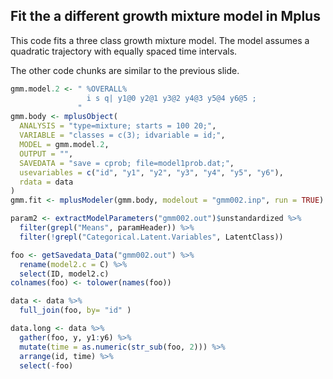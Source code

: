 ## Fit the a different growth mixture model in Mplus

This code fits a three class growth mixture model.  The model assumes a quadratic trajectory with equally spaced time intervals.

The other code chunks are similar to the previous slide.
```r
gmm.model.2 <- " %OVERALL% 
                 i s q| y1@0 y2@1 y3@2 y4@3 y5@4 y6@5 ;
               "
gmm.body <- mplusObject(
  ANALYSIS = "type=mixture; starts = 100 20;",
  VARIABLE = "classes = c(3); idvariable = id;",
  MODEL = gmm.model.2,
  OUTPUT = "",
  SAVEDATA = "save = cprob; file=model1prob.dat;",
  usevariables = c("id", "y1", "y2", "y3", "y4", "y5", "y6"),
  rdata = data
)
gmm.fit <- mplusModeler(gmm.body, modelout = "gmm002.inp", run = TRUE)

```


```r
param2 <- extractModelParameters("gmm002.out")$unstandardized %>% 
  filter(grepl("Means", paramHeader)) %>%
  filter(!grepl("Categorical.Latent.Variables", LatentClass))
```

```r
foo <- getSavedata_Data("gmm002.out") %>%
  rename(model2.c = C) %>%
  select(ID, model2.c) 
colnames(foo) <- tolower(names(foo)) 

data <- data %>%
  full_join(foo, by= "id" )

data.long <- data %>% 
  gather(foo, y, y1:y6) %>%
  mutate(time = as.numeric(str_sub(foo, 2))) %>%
  arrange(id, time) %>%
  select(-foo)
```
